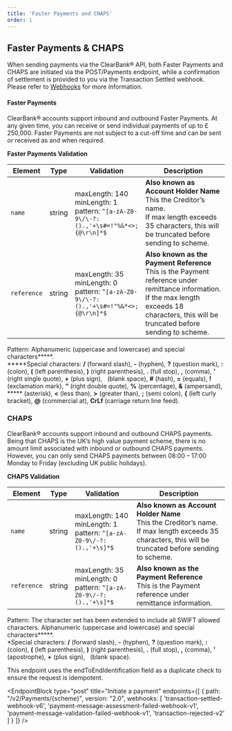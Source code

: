 ```yaml
---
title: 'Faster Payments and CHAPS'
order: 1
---
```



## Faster Payments & CHAPS

When sending payments via the ClearBank® API, both Faster Payments and CHAPS are initiated via the POST/Payments endpoint, while a confirmation of settlement is provided to you via the Transaction Settled webhook.
Please refer to [Webhooks](/docs/webhooks) for more information.

#### Faster Payments

ClearBank® accounts support inbound and outbound Faster Payments. At any given time, you can receive or send individual payments of up to £ 250,000.
Faster Payments are not subject to a cut-off time and can be sent or received as and when required.

**Faster Payments Validation**

| Element     | Type   | Validation                                                                                       | Description                                                                                                                                                                                           |
|-------------|--------|--------------------------------------------------------------------------------------------------|-------------------------------------------------------------------------------------------------------------------------------------------------------------------------------------------------------|
| `name`      | string | maxLength: 140<br /> minLength: 1 <br /> pattern: `^[a-zA-Z0-9\/\-?:().,'+\s#=!"%&*<>;{@\r\n]*$` | **Also known as Account Holder Name** <br /> This the Creditor’s name.<br /> If max length exceeds 35 characters, this will be truncated before sending to scheme.                                   |
| `reference` | string | maxLength: 35 <br /> minLength: 0 <br /> pattern: `^[a-zA-Z0-9\/\-?:().,'+\s#=!"%&*<>;{@\r\n]*$` | **Also known as the Payment Reference** <br /> This is the Payment reference under remittance information. If the max length exceeds 18 characters, this will be truncated before sending to scheme. |

Pattern: Alphanumeric (uppercase and lowercase) and special characters*****.<br />
*****Special characters: **/** (forward slash), **-** (hyphen), **?** (question mark), **:** (colon), **(** (left parenthesis), **)** (right parenthesis), **.** (full stop), **,** (comma), **'** (right single quote), **+** (plus sign), &nbsp; (blank space), **#** (hash), **=** (equals), **!** (exclamation mark), **“** (right double quote), **%** (percentage), **&** (ampersand), ***** (asterisk), **<** (less than), **>** (greater than), **;** (semi colon), **{** (left curly bracket), **@** (commercial at), **CrLf** (carriage return line feed).

### CHAPS

ClearBank® accounts support inbound and outbound CHAPS payments. Being that CHAPS is the UK’s high value payment scheme, there is no amount limit associated with inbound or outbound CHAPS payments.
However, you can only send CHAPS payments between 08:00 – 17:00 Monday to Friday (excluding UK public holidays).

**CHAPS Validation**

| Element     | Type   | Validation                                                                      | Description                                                                                                                                                                                           |
|-------------|--------|---------------------------------------------------------------------------------|-------------------------------------------------------------------------------------------------------------------------------------------------------------------------------------------------------|
| `name`      | string | maxLength: 140<br /> minLength: 1 <br /> pattern: `^[a-zA-Z0-9\/-?:().,'+\s]*$` | **Also known as Account Holder Name** <br /> This the Creditor’s name.<br /> If max length exceeds 35 characters, this will be truncated before sending to scheme.                                   |
| `reference` | string | maxLength: 35 <br /> minLength: 0 <br /> pattern: `^[a-zA-Z0-9\/-?:().,'+\s]*$` | **Also known as the Payment Reference** <br /> This is the Payment reference under remittance information.  |

Pattern: The character set has been extended to include all SWIFT allowed characters. Alphanumeric (uppercase and lowercase) and special characters*****.<br />
*Special characters: **/** (forward slash), **-** (hyphen), **?** (question mark), **:** (colon), **(** (left parenthesis), **)** (right parenthesis), **.** (full stop), **,** (comma), **'** (apostrophe), **+** (plus sign), &nbsp; (blank space).

This endpoint uses the endToEndIdentification field as a duplicate check to ensure the request is idempotent.   

<EndpointBlock
type="post"
title="Initiate a payment"
endpoints={[
  {
    path: "/v2/Payments/{scheme}",
    version: "2.0",
    webhooks: [
      'transaction-settled-webhook-v6',
      'payment-message-assessment-failed-webhook-v1',
      'payment-message-validation-failed-webhook-v1',
      'transaction-rejected-v2'
    ]
  }
]}
/>
